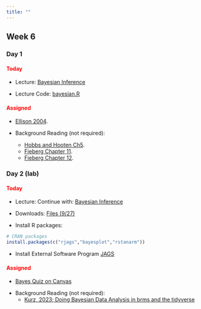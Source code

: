 ```yaml
---
title: ""
---
```


## Week 6

### Day 1

#### [Today]{style="color:red;"}


-   Lecture: <a href="/FW680A4/bayesian.qmd">Bayesian Inference</a>

-   Lecture Code: <a href="/FW680A4/bayesian.R">bayesian.R</a>

#### [Assigned]{style="color:red;"}

  - <a href="/readings/Ellison 2004.pdf"> Ellison 2004</a>.

- Background Reading (not required):
  - <a href="/readings/Hobbs_and_Hooten Ch5.pdf"> Hobbs and Hooten Ch5</a>.
  - <a href="https://fw8051statistics4ecologists.netlify.app/bayes"> Fieberg Chapter 11</a>.
  - <a href="https://fw8051statistics4ecologists.netlify.app/a-brief-introduction-to-mcmc-sampling-and-jags"> Fieberg Chapter 12</a>.




<!-- #### [Assigned]{style="color:red;"} -->

<!-- -   Readings for next class:  -->
<!--     - <a href="/readings/Zurr and Iano 2016.pdf">Zurr and Iano, 2016</a> -->





### Day 2 (lab)

#### [Today]{style="color:red;"}

-    Lecture: Continue with: <a href="/FW680A4/bayesian.qmd">Bayesian Inference</a>

-   Downloads: <a href="/classfiles/bayeslab/week6filesSept27.zip">Files (9/27)</a>

-   Install R packages:

```r
# CRAN packages
install.packages(c("rjags","bayesplot","rstanarm"))
```

- Install External Software Program [JAGS](https://sourceforge.net/projects/mcmc-jags/files/)

#### [Assigned]{style="color:red;"}

- [Bayes Quiz on Canvas](https://colostate.instructure.com/courses/193678/quizzes)


<!-- -   Readings for next class:  -->
<!--     - <a href="https://statistics4ecologists-v2.netlify.app/mmi#mmi">Fieberg, Ch. 8</a> -->


- Background Reading (not required): 
  - [Kurz, 2023; Doing Bayesian Data Analysis in brms and the tidyverse](https://bookdown.org/content/3686/) 






